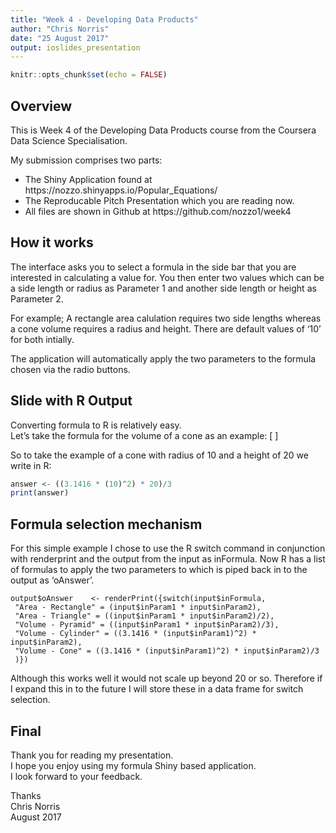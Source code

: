---
title: "Week 4 - Developing Data Products"
author: "Chris Norris"
date: "25 August 2017"
output: ioslides_presentation
---

```{r setup, include=FALSE}
knitr::opts_chunk$set(echo = FALSE)
```

## Overview

This is Week 4 of the Developing Data Products course from the Coursera Data Science Specialisation.

My submission comprises two parts:

- The Shiny Application found at https://nozzo.shinyapps.io/Popular_Equations/
- The Reproducable Pitch Presentation which you are reading now.
- All files are shown in Github at https://github.com/nozzo1/week4

## How it works

The interface asks you to select a formula in the side bar that you are interested in calculating a value for.
You then enter two values which can be a side length or radius as Parameter 1 and another side length or height as Parameter 2.  
  
For example; A rectangle area calulation requires two side lengths whereas a cone volume requires a radius and height. There are default values of '10' for both intially.  
  
The application will automatically apply the two parameters to the formula chosen via the radio buttons.

## Slide with R Output

Converting formula to R is relatively easy.   
Let's take the formula for the volume of a cone as an example:
\[
\begin{eqnarray}
\frac{\mathbb{\pi}\times radius^2 \times height}{3}\\
\end{eqnarray}
\]

So to take the example of a cone with radius of 10 and a height of 20 we write in R:

```{r, echo = TRUE}
answer <- ((3.1416 * (10)^2) * 20)/3
print(answer)
```

## Formula selection mechanism

For this simple example I chose to use the R switch command in conjunction with renderprint and the output from the input as inFormula. Now R has a list of formulas to apply the two parameters to which is piped back in to the output as 'oAnswer'.


```
output$oAnswer    <- renderPrint({switch(input$inFormula,
 "Area - Rectangle" = (input$inParam1 * input$inParam2), 
 "Area - Triangle" = ((input$inParam1 * input$inParam2)/2), 
 "Volume - Pyramid" = ((input$inParam1 * input$inParam2)/3), 
 "Volume - Cylinder" = ((3.1416 * (input$inParam1)^2) * input$inParam2), 
 "Volume - Cone" = ((3.1416 * (input$inParam1)^2) * input$inParam2)/3 
 )})
```

Although this works well it would not scale up beyond 20 or so. Therefore if I expand this in to the future I will store these in a data frame for switch selection.

## Final

Thank you for reading my presentation.   
I hope you enjoy using my formula Shiny based application.   
I look forward to your feedback.   
   
Thanks   
Chris Norris   
August 2017
